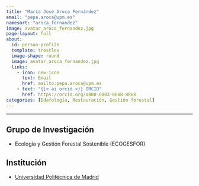 ```yaml
---
title: "María José Aroca Fernández"
email: "pepa.aroca@upm.es"  
namesort: "aroca_fernandez"
image: avatar_aroca_fernandez.jpg
page-layout: full
about: 
  id: person-profile
  template: trestles
  image-shape: round
  image: avatar_aroca_fernandez.jpg
  links:
    - icon: new-icon
      text: Email
      href: mailto:pepa.aroca@upm.es
    - text: "{{< ai orcid >}} ORCID"
      href: https://orcid.org/0000-0003-0608-886X
categories: [Edafología, Restauración, Gestión forestal]
---
```

 
<hr>

:::{#person-profile}

## Grupo de Investigación
- Ecología y Gestión Forestal Sostenible (ECOGESFOR)

## Institución
- [Universidad Politécnica de Madrid](https://www.upm.es/)

:::
